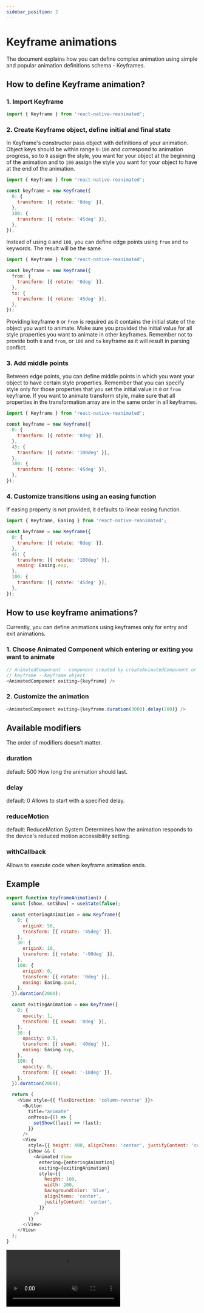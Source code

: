 ```yaml
---
sidebar_position: 2
---
```


# Keyframe animations


<DocsCompatibilityInfo />

The document explains how you can define complex animation using simple and popular animation definitions schema - Keyframes.

## How to define Keyframe animation?

### 1. Import Keyframe

```js
import { Keyframe } from 'react-native-reanimated';
```

### 2. Create Keyframe object, define initial and final state

In Keyframe's constructor pass object with definitions of your animation. Object keys should be within range `0-100` and correspond to animation progress,
so to `0` assign the style, you want for your object at the beginning of the animation and to `100` assign the style you want for your object to have at the end of the animation.

```js
import { Keyframe } from 'react-native-reanimated';

const keyframe = new Keyframe({
  0: {
    transform: [{ rotate: '0deg' }],
  },
  100: {
    transform: [{ rotate: '45deg' }],
  },
});
```

Instead of using `0` and `100`, you can define edge points using `from` and `to` keywords. The result will be the same.

```js
import { Keyframe } from 'react-native-reanimated';

const keyframe = new Keyframe({
  from: {
    transform: [{ rotate: '0deg' }],
  },
  to: {
    transform: [{ rotate: '45deg' }],
  },
});
```

Providing keyframe `0` or `from` is required as it contains the initial state of the object you want to animate.
Make sure you provided the initial value for all style properties you want to animate in other keyframes.
Remember not to provide both `0` and `from`, or `100` and `to` keyframe as it will result in parsing conflict.

### 3. Add middle points

Between edge points, you can define middle points in which you want your object to have certain style properties.
Remember that you can specify style only for those properties that you set the initial value in `0` or `from` keyframe.
If you want to animate transform style, make sure that all properties in the transformation array are in the same order in all keyframes.

```js
import { Keyframe } from 'react-native-reanimated';

const keyframe = new Keyframe({
  0: {
    transform: [{ rotate: '0deg' }],
  },
  45: {
    transform: [{ rotate: '100deg' }],
  },
  100: {
    transform: [{ rotate: '45deg' }],
  },
});
```

### 4. Customize transitions using an easing function

If easing property is not provided, it defaults to linear easing function.

```js
import { Keyframe, Easing } from 'react-native-reanimated';

const keyframe = new Keyframe({
  0: {
    transform: [{ rotate: '0deg' }],
  },
  45: {
    transform: [{ rotate: '100deg' }],
    easing: Easing.exp,
  },
  100: {
    transform: [{ rotate: '45deg' }],
  },
});
```

## How to use keyframe animations?

Currently, you can define animations using keyframes only for entry and exit animations.

### 1. Choose Animated Component which entering or exiting you want to animate

```js
// AnimatedComponent - component created by createAnimatedComponent or imported from Reanimated
// keyframe - Keyframe object
<AnimatedComponent exiting={keyframe} />
```

### 2. Customize the animation

```js
<AnimatedComponent exiting={keyframe.duration(3000).delay(200)} />
```

## Available modifiers

The order of modifiers doesn't matter.

### duration

default: 500
How long the animation should last.

### delay

default: 0
Allows to start with a specified delay.

### reduceMotion

default: ReduceMotion.System
Determines how the animation responds to the device's reduced motion accessibility setting.

### withCallback

Allows to execute code when keyframe animation ends.

## Example

```js
export function KeyframeAnimation() {
  const [show, setShow] = useState(false);

  const enteringAnimation = new Keyframe({
    0: {
      originX: 50,
      transform: [{ rotate: '45deg' }],
    },
    30: {
      originX: 10,
      transform: [{ rotate: '-90deg' }],
    },
    100: {
      originX: 0,
      transform: [{ rotate: '0deg' }],
      easing: Easing.quad,
    },
  }).duration(2000);

  const exitingAnimation = new Keyframe({
    0: {
      opacity: 1,
      transform: [{ skewX: '0deg' }],
    },
    30: {
      opacity: 0.5,
      transform: [{ skewX: '40deg' }],
      easing: Easing.exp,
    },
    100: {
      opacity: 0,
      transform: [{ skewX: '-10deg' }],
    },
  }).duration(2000);

  return (
    <View style={{ flexDirection: 'column-reverse' }}>
      <Button
        title="animate"
        onPress={() => {
          setShow((last) => !last);
        }}
      />
      <View
        style={{ height: 400, alignItems: 'center', justifyContent: 'center' }}>
        {show && (
          <Animated.View
            entering={enteringAnimation}
            exiting={exitingAnimation}
            style={{
              height: 100,
              width: 200,
              backgroundColor: 'blue',
              alignItems: 'center',
              justifyContent: 'center',
            }}
          />
        )}
      </View>
    </View>
  );
}
```

<video
  src="https://user-images.githubusercontent.com/48885911/125463255-04502655-3147-4d15-ae5b-f327666eadff.mov"
  controls="controls"
  muted="muted"></video>
